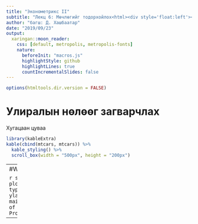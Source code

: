 ```yaml
---
title: "Эконометрикс II"
subtitle: "Лекц 6: Мөчлөгийг тодорхойлох<html><div style='float:left'></div><hr color='#EB811B' size=1px width=796px></html>"
author: "багш: Д. Хашбаатар"
date: "2019/09/23"
output: 
  xaringan::moon_reader:
    css: [default, metropolis, metropolis-fonts]
    nature: 
      beforeInit: "macros.js"
      highlightStyle: github
      highlightLines: true
      countIncrementalSlides: false
---
```


```r
options(htmltools.dir.version = FALSE)
```

# Улиралын нөлөөг загварчлах

Хугацаан цуваа
```r
library(kableExtra)
kable(cbind(mtcars, mtcars)) %>%
  kable_styling() %>%
  scroll_box(width = "500px", height = "200px")
```

---
#White noise

```r
set.seed(1)
plot(rnorm(100), type="l", ylab="Process", main="Realization of White Noise Process")
```

---
